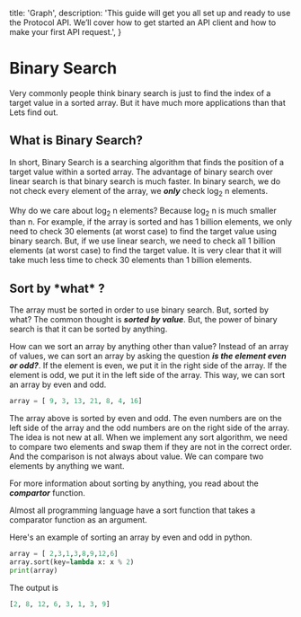 


  title: 'Graph',
  description:
    'This guide will get you all set up and ready to use the Protocol API. We’ll cover how to get started an API client and how to make your first API request.',
}



# Binary Search

Very commonly people think binary search is just to find the index of a target value in a sorted array.
But it have much more applications than that Lets find out.

## What is Binary Search?

In short, Binary Search is a searching algorithm that finds the position of a target value within a sorted array.
The advantage of binary search over linear search is that binary search is much faster.
In binary search, we do not check every element of the array, we ***only*** check log<sub>2</sub> n elements.

Why do we care about log<sub>2</sub> n elements? Because log<sub>2</sub> n is much smaller than n.
For example, if the array is sorted and has 1 billion elements, we only need to check 30 elements (at worst case) to find the target value using binary search.
But, if we use linear search, we need to check all 1 billion elements (at worst case) to find the target value.
It is very clear that it will take much less time to check 30 elements than 1 billion elements.

## Sort by \*what\* ?

The array must be sorted in order to use binary search. But, sorted by what?
The common thought is ***sorted by value***. But, the power of binary search is that it can be sorted by anything.

How can we sort an array by anything other than value?
Instead of an array of values, we can sort an array by asking the question ***is the element even or odd?***.
If the element is even, we put it in the right side of the array. If the element is odd, we put it in the left side of the array.
This way, we can sort an array by even and odd.

```python
array = [ 9, 3, 13, 21, 8, 4, 16]
```

The array above is sorted by even and odd. The even numbers are on the left side of the array and the odd numbers are on the right side of the array.
The idea is not new at all. When we implement any sort algorithm, we need to compare two elements and swap them if they are not in the correct order.
And the comparison is not always about value. We can compare two elements by anything we want.

For more information about sorting by anything, you read about the ***compartor***  function.

Almost all programming language have a sort function that takes a comparator function as an argument.

Here's an example of sorting an array by even and odd in python.

```python
array = [ 2,3,1,3,8,9,12,6]
array.sort(key=lambda x: x % 2)
print(array)
```

The output is

```python
[2, 8, 12, 6, 3, 1, 3, 9]
```



<ImageWrapper src={background} width="900" alt="Binary Search" />
<SlideShow images={[background,background2]}/>
